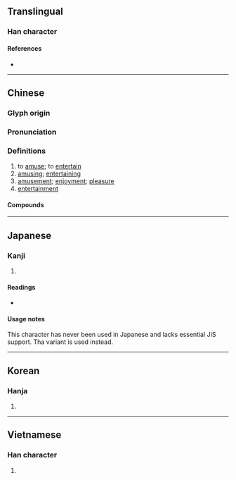 {{character info/new}}
{{also|娱|娯}}
==Translingual==

===Han character===
{{Han char|rn=38|rad=女|as=07|sn=10|four=46481|canj=VRVK|ids=⿰女吴}}

====References====
* {{Han ref|kx=0262.190|dkj=06307|dj=0529.090|hdz=21051.081|uh=5A1B|ud=23067|bh=AE54|bd=44628}}

----

==Chinese==
{{zh-forms|s=娱|alt=娯}}

===Glyph origin===
{{Han etym}}

===Pronunciation===
{{zh-pron
|m=yú
|c=jyu4
|mn=qz,tw,xm:gû/zz:gî/tw:gô͘/twv:ngô͘
|mc=y
|oc=y
|cat=
}}

===Definitions===
{{zh-hanzi}}

# to [[amuse]]; to [[entertain]]
# [[amusing]]; [[entertaining]]
# [[amusement]]; [[enjoyment]]; [[pleasure]]
# [[entertainment]]

====Compounds====
{{zh-der|動心娛目|娛娛|娛悅|娛樂|娛樂場所|娛樂片|娛樂稅|娛老|娛親|怡然自娛|悅心娛目|悅目娛心|戲綵娛親|文娛活動|歡娛|綵衣娛親|老萊娛親|耳目之娛|自娛|自娛娛人|逍遙自娛}}

----

==Japanese==

===Kanji===
{{ja-kanji|grade=|rs=女07}}

# {{defn|lang=ja|sort=女07}}

====Readings====
* {{ja-readings|on=[[ご]] (go), [[く]] (ku)|kun=[[たのしむ]] (tanoshimu)}}

====Usage notes====
This character has never been used in Japanese and lacks essential JIS support. Tha variant {{l-ja|娯}} is used instead.

----

==Korean==

===Hanja===
{{ko-hanja|hangeul=오|rv=o|mr=o}}

# {{defn|lang=ko|sort=女07}}

----

==Vietnamese==

===Han character===
{{vi-hantu|[[ngu]]|rs=女07}}

# {{defn|lang=vi|sort=女07}}